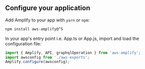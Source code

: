 ## Configure your application

Add Amplify to your app with `yarn` or `npm`:

```bash
npm install aws-amplify@^5
```

In your app's entry point i.e. App.ts or App.js, import and load the configuration file:

```javascript
import { Amplify, API, graphqlOperation } from 'aws-amplify';
import awsconfig from './aws-exports';
Amplify.configure(awsconfig);
```
